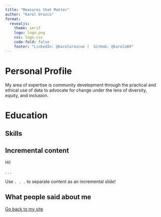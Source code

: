 ```yaml
---
title: "Measures that Matter"
author: "Karol Orozco"
format:
  revealjs: 
    theme: serif	
    logo: logo.png
    css: logo.css
    code-fold: false
    footer: "LinkedIn: @karolorozcoe |  GitHub: @karolo89"
---
```


# Personal Profile

My area of expertise is community development through the practical and ethical use of data to advocate for change under the lens of diversity, equity, and inclusion.

# Education {background-color="#562457"}


## Skills



## Incremental content

Hi! 

. . .


Use `. . .` to separate content as an incremental slide!




## What people said about me


[Go back to my site](https://karolo89.github.io/karolo_website/)

